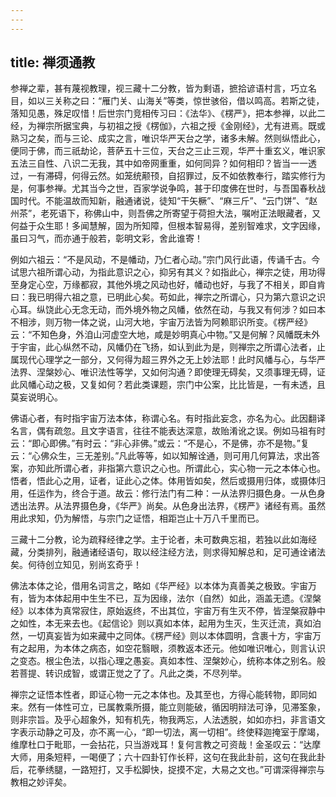 ```yaml
---
---
---
```

title: 禅须通教
---




参禅之辈，甚有蔑视教理，视三藏十二分教，皆为剩语，摭拾谚语村言，巧立名目，如以三关称之曰：“雁门关、山海关”等类，惊世骇俗，借以鸣高。若斯之徒，落知见愚，殊足叹惜！后世宗门竞相传习曰：《法华》、《楞严》，把本参禅，以此二经，为禅宗所据宝典，与初祖之授《楞伽》，六祖之授《金刚经》，尤有进焉。既或熟习之矣，而与三论、成实之言，唯识华严天台之学，诸多未解。然则纵悟此心，便同于佛，而三祇劫论，菩萨五十三位，天台之三止三观，华严十重玄义，唯识家五法三自性、八识二无我，其中如帝网重重，如何同异？如何相印？皆当一一透过，一有滞碍，何得云然。如笼统颟顸，自招罪过，反不如依教奉行，踏实修行为是，何事参禅。尤其当今之世，百家学说争鸣，甚于印度佛在世时，与吾国春秋战国时代。不能温故而知新，融通诸说，徒知“干矢橛”、“麻三斤”、“云门饼”、“赵州茶”，老死语下，称佛山中，则吾佛之所寄望于荷担大法，嘱咐正法眼藏者，又何益于众生耶！多闻慧解，固为所知障，但根本智易得，差别智难求，文字因缘，虽曰习气，而亦通于般若，彰明文彩，舍此谁寄！

例如六祖云：“不是风动，不是幡动，乃仁者心动。”宗门风行此语，传诵千古。今试思六祖所谓心动，为指此意识之心，抑另有其义？如指此心，禅宗之徒，用功得至身定心空，万缘都寂，其他外境之风动也好，幡动也好，与我了不相关，即自肯曰：我已明得六祖之意，已明此心矣。苟如此，禅宗之所谓心，只为第六意识之识心耳。纵饶此心无念无动，而外境外物之风幡，依然在动，与我又有何涉？如曰本不相涉，则万物一体之说，山河大地，宇宙万法皆为阿赖耶识所变。《楞严经》云：“不知色身，外洎山河虚空大地，咸是妙明真心中物。”又是何解？风幡既未外于宇宙，此心纵然不动，风幡仍在飞扬，如认到此为是，则禅宗之所谓心法者，止属现代心理学之一部分，又何得为超三界外之无上妙法耶！此时风幡与心，与华严法界、涅槃妙心、唯识法性等学，又如何沟通？即使理无碍矣，又须事理无碍，证此风幡心动之极，又复如何？若此类课题，宗门中公案，比比皆是，一有未透，且莫妄说明心。

佛语心者，有时指宇宙万法本体，称谓心名。有时指此妄念，亦名为心。此因翻译名言，偶有疏忽。且文字语言，往往不能表达深意，故贻淆讹之误。例如马祖有时云：“即心即佛。”有时云：“非心非佛。”或云：“不是心，不是佛，亦不是物。”复云：“心佛众生，三无差别。”凡此等等，如以知解诠通，则可用几何算法，求出答案，亦知此所谓心者，非指第六意识之心也。所谓此心，实心物一元之本体心也。悟者，悟此心之用，证者，证此心之体。体用皆如矣，然后或摄用归体，或摄体归用，任运作为，终合于道。故云：修行法门有二种：一从法界归摄色身。一从色身透出法界。从法界摄色身，《华严》尚矣。从色身出法界，《楞严》诸经有焉。虽然用此求知，仍为解悟，与宗门之证悟，相距岂止十万八千里而已。

三藏十二分教，论为疏释经律之学。主于论者，未可数典忘祖，若独以此如海经藏，分类排列，融通诸经语句，取以经注经方法，则求得知解总和，足可通诠诸法矣。何待创立知见，别尚玄奇乎！

佛法本体之论，借用名词言之，略如《华严经》以本体为真善美之极致。宇宙万有，皆为本体起用中生生不已，互为因缘，法尔（自然）如此，涵盖无遗。《涅槃经》以本体为真常寂住，原始返终，不出其位，宇宙万有生灭不停，皆涅槃寂静中之如性，本无来去也。《起信论》则以真如本体，起用为生灭，生灭迁流，真如泊然，一切真妄皆为如来藏中之同体。《楞严经》则以本体圆明，含裹十方，宇宙万有之起用，为本体之病态，如空花翳眼，须教返本还元。他如唯识唯心，则言认识之变态。根尘色法，以指心理之愚妄。真如本性、涅槃妙心，统称本体之别名。般若菩提、转识成智，或谓正觉之了了。凡此之类，不尽列举。

禅宗之证悟本性者，即证心物一元之本体也。及其至也，方得心能转物，即同如来。然有一体性可立，已属教乘所摄，能立则能破，循因明辩法可诤，见滞筌象，则非宗旨。及乎心超象外，知有机先，物我两忘，人法透脱，如如亦扫，非言语文字表示动静之可及，亦不离一心，“即一切法，离一切相”。终使释迦掩室于摩竭，维摩杜口于毗耶，一会拈花，只当游戏耳！复何言教之可资哉！金圣叹云：“达摩大师，用条短秤，一喝便了；六十四卦钉作长秤，这句在我此卦前，这句在我此卦后，花拳绣腿，一路短打，又手松脚快，捉摸不定，大易之文也。”可谓深得禅宗与教相之妙评矣。
